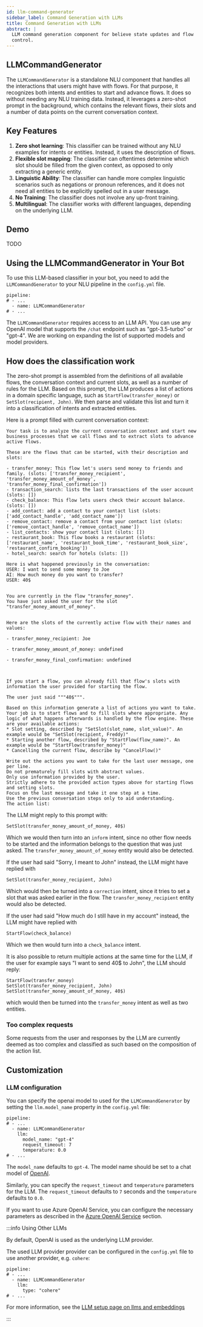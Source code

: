```yaml
---
id: llm-command-generator
sidebar_label: Command Generation with LLMs
title: Command Generation with LLMs
abstract: |
  LLM command generation component for believe state updates and flow
  control.
---
```



<RasaLabsLabel />

<RasaLabsBanner version="3.7.0b2" />

## LLMCommandGenerator

The `LLMCommandGenerator` is a standalone NLU component that handles all the
interactions that users might have with flows. For that purpose, it recognizes
both intents and entities to start and advance flows. It does so without needing
any NLU training data. Instead, it leverages a zero-shot prompt in the background, which
contains the relevant flows, their slots and a number of data points on the current
conversation context.

## Key Features
1. **Zero shot learning**: This classifier can be trained without any NLU examples for
    intents or entities. Instead, it uses the description of flows.
2. **Flexible slot mapping**: The classifier can oftentimes determine which slot
    should be filled from the given context, as opposed to only extracting a generic
    entity.
3. **Linguistic Ability**: The classifier can handle more complex linguistic scenarios
    such as negations or pronoun references, and it does not need all entities to be
    explicitly spelled out in a user message.
4. **No Training**: The classifier does not involve any up-front training.
5. **Multilingual**: The classifier works with different languages, depending on the
    underlying LLM.

## Demo

TODO

## Using the LLMCommandGenerator in Your Bot

To use this LLM-based  classifier in your bot, you need to add the
`LLMCommandGenerator` to your NLU pipeline in the `config.yml` file.

```yaml-rasa title="config.yml"
pipeline:
# - ...
  - name: LLMCommandGenerator
# - ...
```

The `LLMCommandGenerator` requires access to an LLM API. You can use any
OpenAI model that supports the `/chat` endpoint such as "gpt-3.5-turbo" or "gpt-4".
We are working on expanding the list of supported models and model providers.

## How does the classification work

The zero-shot prompt is assembled from the definitions of all available flows, the
conversation context and current slots, as well as a number of rules for the LLM. Based
on this prompt, the LLM produces a list of actions in a domain specific language,
such as `StartFlow(transfer_money)` or `SetSlot(recipient, John)`.
We then parse and validate this list and turn it into a classification of intents
and extracted entities.

Here is a prompt filled with current conversation context:
```
Your task is to analyze the current conversation context and start new business processes that we call flows and to extract slots to advance active flows.

These are the flows that can be started, with their description and slots:

- transfer_money: This flow let's users send money to friends and family. (slots: ['transfer_money_recipient', 'transfer_money_amount_of_money', 'transfer_money_final_confirmation'])
- transaction_search: lists the last transactions of the user account (slots: [])
- check_balance: This flow lets users check their account balance. (slots: [])
- add_contact: add a contact to your contact list (slots: ['add_contact_handle', 'add_contact_name'])
- remove_contact: remove a contact from your contact list (slots: ['remove_contact_handle', 'remove_contact_name'])
- list_contacts: show your contact list (slots: [])
- restaurant_book: This flow books a restaurant (slots: ['restaurant_name', 'restaurant_book_time', 'restaurant_book_size', 'restaurant_confirm_booking'])
- hotel_search: search for hotels (slots: [])

Here is what happened previously in the conversation:
USER: I want to send some money to Joe
AI: How much money do you want to transfer?
USER: 40$


You are currently in the flow "transfer_money".
You have just asked the user for the slot "transfer_money_amount_of_money".


Here are the slots of the currently active flow with their names and values:

- transfer_money_recipient: Joe

- transfer_money_amount_of_money: undefined

- transfer_money_final_confirmation: undefined



If you start a flow, you can already fill that flow's slots with information the user provided for starting the flow.

The user just said """40$""".

Based on this information generate a list of actions you want to take. Your job is to start flows and to fill slots where appropriate. Any logic of what happens afterwards is handled by the flow engine. These are your available actions:
* Slot setting, described by "SetSlot(slot_name, slot_value)". An example would be "SetSlot(recipient, Freddy)"
* Starting another flow, described by "StartFlow(flow_name)". An example would be "StartFlow(transfer_money)"
* Cancelling the current flow, describe by "CancelFlow()"

Write out the actions you want to take for the last user message, one per line.
Do not prematurely fill slots with abstract values.
Only use information provided by the user.
Strictly adhere to the provided action types above for starting flows and setting slots.
Focus on the last message and take it one step at a time.
Use the previous conversation steps only to aid understanding.
The action list:
```

The LLM might reply to this prompt with:
```
SetSlot(transfer_money_amount_of_money, 40$)
```
Which we would then turn into an `inform` intent, since no other flow needs to be
started and the information belongs to the question that was just asked. The
`transfer_money_amount_of_money` entity would also be detected.

If the user had said "Sorry, I meant to John" instead, the LLM might have replied with
```
SetSlot(transfer_money_recipient, John)
```
Which would then be turned into a `correction` intent, since it tries to set a slot that
was asked earlier in the flow. The `transfer_money_recipient` entity would also be
detected.

If the user had said "How much do I still have in my account" instead, the LLM might
have replied with
```
StartFlow(check_balance)
```
Which we then would turn into a `check_balance` intent.

It is also possible to return multiple actions at the same time for the LLM, if the
user for example says "I want to send 40$ to John", the LLM should reply:
```
StartFlow(transfer_money)
SetSlot(transfer_money_recipient, John)
SetSlot(transfer_money_amount_of_money, 40$)
```

which would then be turned into the `transfer_money` intent as well as two entities.

### Too complex requests

Some requests from the user and responses by the LLM are currently deemed as too complex
and classified as such based on the composition of the action list.

## Customization

### LLM configuration

You can specify the openai model to used for the `LLMCommandGenerator` by setting the
`llm.model_name` property in the `config.yml` file:

```yaml-rasa title="config.yml"
pipeline:
# - ...
  - name: LLMCommandGenerator
    llm:
      model_name: "gpt-4"
      request_timeout: 7
      temperature: 0.0
# - ...
```

The `model_name` defaults to `gpt-4`. The model name should be set 
to a chat model of [OpenAI](https://platform.openai.com/docs/guides/gpt/chat-completions-api).

Similarly, you can specify the `request_timeout` and 
`temperature` parameters for the LLM. The `request_timeout` 
defaults to `7` seconds and the `temperature` defaults to `0.0`.

If you want to use Azure OpenAI Service, you can configure the necessary
parameters as described in the
[Azure OpenAI Service](./llm-configuration.mdx#additional-configuration-for-azure-openai-service)
section.

:::info Using Other LLMs

By default, OpenAI is used as the underlying LLM provider. 

The used LLM provider provider can be configured in the
`config.yml` file to use another provider, e.g. `cohere`: 

```yaml-rasa title="config.yml"
pipeline:
# - ...
  - name: LLMCommandGenerator
    llm:
      type: "cohere"
# - ...
```

For more information, see the
[LLM setup page on llms and embeddings](./llm-configuration.mdx#other-llms--embeddings)

:::